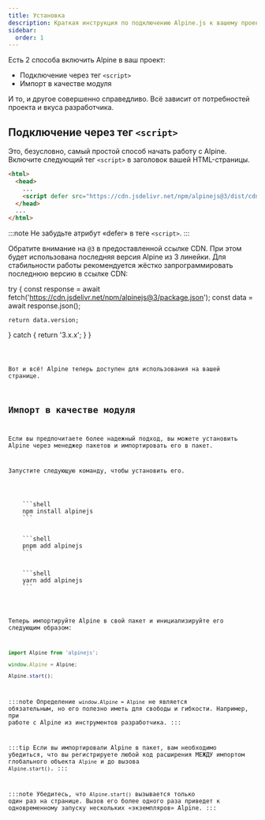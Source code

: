 ```yaml
---
title: Установка
description: Краткая инструкция по подключению Alpine.js к вашему проекту
sidebar:
  order: 1
---
```



Есть 2 способа включить Alpine в ваш проект:

- Подключение через тег `<script>`
- Импорт в качестве модуля

И то, и другое совершенно справедливо. Всё зависит от потребностей проекта и вкуса разработчика.

## Подключение через тег `<script>`

Это, безусловно, самый простой способ начать работу с Alpine. Включите следующий тег `<script>` в заголовок вашей HTML-страницы.

```html {4} wrap
<html>
  <head>
    ...
    <script defer src="https://cdn.jsdelivr.net/npm/alpinejs@3/dist/cdn.min.js"></script>
  </head>
  ...
</html>
```

:::note
Не забудьте атрибут «defer» в теге `<script>`.
:::

Обратите внимание на `@3` в предоставленной ссылке CDN. При этом будет использована последняя версия Alpine из 3 линейки. Для стабильности работы рекомендуется жёстко запрограммировать последнюю версию в ссылке CDN:


  try {
    const response = await fetch('https://cdn.jsdelivr.net/npm/alpinejs@3/package.json');
    const data = await response.json();

    return data.version;
  } catch {
    return '3.x.x';
  }
}


<Code code={requiredCode} wrap lang="html" mark={version} />

Вот и всё! Alpine теперь доступен для использования на вашей странице.

## Импорт в качестве модуля

Если вы предпочитаете более надежный подход, вы можете установить Alpine через менеджер пакетов и импортировать его в пакет.

Запустите следующую команду, чтобы установить его.


<Tabs>
  <TabItem label="npm">
    ```shell
    npm install alpinejs
    ```
  </TabItem>
  <TabItem label="pnpm">
    ```shell
    pnpm add alpinejs
    ```
  </TabItem>
  <TabItem label="yarn">
    ```shell
    yarn add alpinejs
    ```
  </TabItem>
</Tabs>

Теперь импортируйте Alpine в свой пакет и инициализируйте его следующим образом:

```js
import Alpine from 'alpinejs';

window.Alpine = Alpine;

Alpine.start();
```

:::note
Определение `window.Alpine = Alpine` не является обязательным, но его полезно иметь для свободы и гибкости. Например, при работе с Alpine из инструментов разработчика.
:::

:::tip
Если вы импортировали Alpine в пакет, вам необходимо убедиться, что вы регистрируете любой код расширения МЕЖДУ импортом глобального объекта `Alpine` и до вызова `Alpine.start()`.
:::

:::note
Убедитесь, что `Alpine.start()` вызывается только один раз на странице. Вызов его более одного раза приведет к одновременному запуску нескольких «экземпляров» Alpine.
:::

<LinkCard title="Подробнее о расширении Alpine" href="/advanced/extending" />
